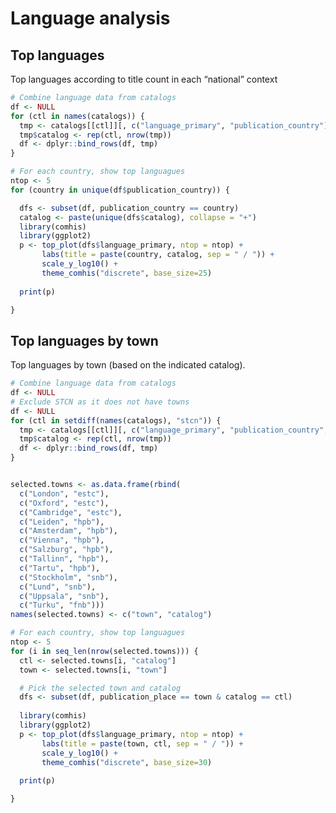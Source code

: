 # Language analysis


## Top languages

Top languages according to title count in each “national” context 


```r
# Combine language data from catalogs
df <- NULL
for (ctl in names(catalogs)) {
  tmp <- catalogs[[ctl]][, c("language_primary", "publication_country")]
  tmp$catalog <- rep(ctl, nrow(tmp))
  df <- dplyr::bind_rows(df, tmp)
}

# For each country, show top languagues
ntop <- 5
for (country in unique(df$publication_country)) {

  dfs <- subset(df, publication_country == country)
  catalog <- paste(unique(dfs$catalog), collapse = "+")
  library(comhis)
  library(ggplot2)  
  p <- top_plot(dfs$language_primary, ntop = ntop) +
       labs(title = paste(country, catalog, sep = " / ")) +
       scale_y_log10() +
       theme_comhis("discrete", base_size=25)
       
  print(p)

}
```



## Top languages by town

Top languages by town (based on the indicated catalog).

```r
# Combine language data from catalogs
df <- NULL
# Exclude STCN as it does not have towns
df <- NULL
for (ctl in setdiff(names(catalogs), "stcn")) {
  tmp <- catalogs[[ctl]][, c("language_primary", "publication_country", "publication_place")]
  tmp$catalog <- rep(ctl, nrow(tmp))
  df <- dplyr::bind_rows(df, tmp)
}


selected.towns <- as.data.frame(rbind(
  c("London", "estc"),
  c("Oxford", "estc"),
  c("Cambridge", "estc"),
  c("Leiden", "hpb"),
  c("Amsterdam", "hpb"),
  c("Vienna", "hpb"),
  c("Salzburg", "hpb"),
  c("Tallinn", "hpb"),
  c("Tartu", "hpb"),
  c("Stockholm", "snb"),
  c("Lund", "snb"),
  c("Uppsala", "snb"),
  c("Turku", "fnb")))
names(selected.towns) <- c("town", "catalog")

# For each country, show top languagues
ntop <- 5
for (i in seq_len(nrow(selected.towns))) {
  ctl <- selected.towns[i, "catalog"]
  town <- selected.towns[i, "town"]

  # Pick the selected town and catalog
  dfs <- subset(df, publication_place == town & catalog == ctl)
  
  library(comhis)
  library(ggplot2)  
  p <- top_plot(dfs$language_primary, ntop = ntop) +
       labs(title = paste(town, ctl, sep = " / ")) +
       scale_y_log10() +
       theme_comhis("discrete", base_size=30)
       
  print(p)

}
```
